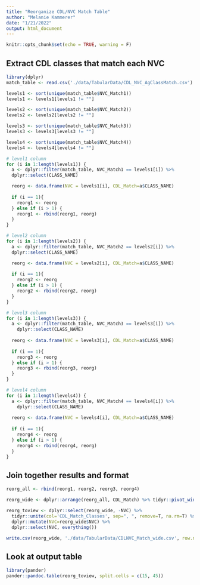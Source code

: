 ```yaml
---
title: "Reorganize CDL/NVC Match Table"
author: "Melanie Kammerer"
date: "1/21/2022"
output: html_document
---
```


```r
knitr::opts_chunk$set(echo = TRUE, warning = F)
```

## Extract CDL classes that match each NVC
```r
library(dplyr)
match_table <- read.csv('./data/TabularData/CDL_NVC_AgClassMatch.csv')

levels1 <- sort(unique(match_table$NVC_Match1))
levels1 <- levels1[levels1 != ""]

levels2 <- sort(unique(match_table$NVC_Match2))
levels2 <- levels2[levels2 != ""]

levels3 <- sort(unique(match_table$NVC_Match3))
levels3 <- levels3[levels3 != ""]

levels4 <- sort(unique(match_table$NVC_Match4))
levels4 <- levels4[levels4 != ""]

# level1 column
for (i in 1:length(levels1)) {
  a <- dplyr::filter(match_table, NVC_Match1 == levels1[i]) %>%
  dplyr::select(CLASS_NAME)

  reorg <- data.frame(NVC = levels1[i], CDL_Match=a$CLASS_NAME)
  
  if (i == 1){
    reorg1 <- reorg
  } else if (i > 1) {
    reorg1 <- rbind(reorg1, reorg)
  }
}

# level2 column
for (i in 1:length(levels2)) {
  a <- dplyr::filter(match_table, NVC_Match2 == levels2[i]) %>%
  dplyr::select(CLASS_NAME)

  reorg <- data.frame(NVC = levels2[i], CDL_Match=a$CLASS_NAME)
  
  if (i == 1){
    reorg2 <- reorg
  } else if (i > 1) {
    reorg2 <- rbind(reorg2, reorg)
  }
}

# level3 column
for (i in 1:length(levels3)) {
  a <- dplyr::filter(match_table, NVC_Match3 == levels3[i]) %>%
    dplyr::select(CLASS_NAME)
  
  reorg <- data.frame(NVC = levels3[i], CDL_Match=a$CLASS_NAME)
  
  if (i == 1){
    reorg3 <- reorg
  } else if (i > 1) {
    reorg3 <- rbind(reorg3, reorg)
  }
}

# level4 column
for (i in 1:length(levels4)) {
  a <- dplyr::filter(match_table, NVC_Match4 == levels4[i]) %>%
    dplyr::select(CLASS_NAME)
  
  reorg <- data.frame(NVC = levels4[i], CDL_Match=a$CLASS_NAME)
  
  if (i == 1){
    reorg4 <- reorg
  } else if (i > 1) {
    reorg4 <- rbind(reorg4, reorg)
  }
}

```

## Join together results and format

```r
reorg_all <- rbind(reorg1, reorg2, reorg3, reorg4)

reorg_wide <- dplyr::arrange(reorg_all, CDL_Match) %>% tidyr::pivot_wider(id_cols=NVC, names_from=CDL_Match, values_from=CDL_Match)

reorg_toview <- dplyr::select(reorg_wide, -NVC) %>%
  tidyr::unite(col='CDL_Match_Classes', sep=", ", remove=T, na.rm=T) %>%
  dplyr::mutate(NVC=reorg_wide$NVC) %>%
  dplyr::select(NVC, everything())

write.csv(reorg_wide, './data/TabularData/CDLNVC_Match_wide.csv', row.names = F)

```

## Look at output table
```r
library(pander)
pander::pandoc.table(reorg_toview, split.cells = c(15, 45))

```